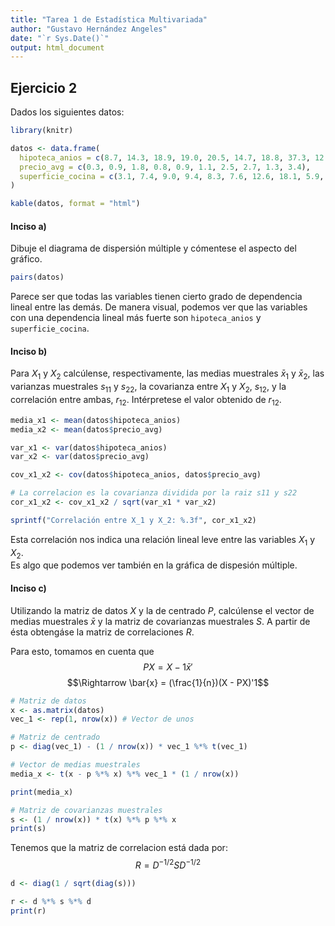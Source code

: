 ```yaml
---
title: "Tarea 1 de Estadística Multivariada"
author: "Gustavo Hernández Angeles"
date: "`r Sys.Date()`"
output: html_document
---
```



## Ejercicio 2
Dados los siguientes datos:

```r
library(knitr)

datos <- data.frame(
  hipoteca_anios = c(8.7, 14.3, 18.9, 19.0, 20.5, 14.7, 18.8, 37.3, 12.6, 25.7), # nolint
  precio_avg = c(0.3, 0.9, 1.8, 0.8, 0.9, 1.1, 2.5, 2.7, 1.3, 3.4),
  superficie_cocina = c(3.1, 7.4, 9.0, 9.4, 8.3, 7.6, 12.6, 18.1, 5.9, 15.9) # nolint
)

kable(datos, format = "html")
```

#### Inciso a)
Dibuje el diagrama de dispersión múltiple y cómentese el aspecto del gráfico.

```r
pairs(datos)
```

Parece ser que todas las variables tienen cierto grado de dependencia lineal entre las demás. De manera visual, podemos ver que las variables con una dependencia lineal más fuerte son `hipoteca_anios` y `superficie_cocina`. 


#### Inciso b)
Para $X_1$ y $X_2$ calcúlense, respectivamente, las medias muestrales $\bar{x}_1$ y $\bar{x}_2$, las varianzas muestrales $s_{11}$ y $s_{22}$, la covarianza entre $X_1$ y $X_2$, $s_{12}$, y la correlación entre ambas, $r_{12}$. Intérpretese el valor obtenido de $r_{12}$.

```r
media_x1 <- mean(datos$hipoteca_anios)
media_x2 <- mean(datos$precio_avg)

var_x1 <- var(datos$hipoteca_anios)
var_x2 <- var(datos$precio_avg)

cov_x1_x2 <- cov(datos$hipoteca_anios, datos$precio_avg)

# La correlacion es la covarianza dividida por la raiz s11 y s22
cor_x1_x2 <- cov_x1_x2 / sqrt(var_x1 * var_x2)

sprintf("Correlación entre X_1 y X_2: %.3f", cor_x1_x2)
```

Esta correlación nos indica una relación lineal leve entre las variables $X_1$ y $X_2$.  
Es algo que podemos ver también en la gráfica de dispesión múltiple.

#### Inciso c)

Utilizando la matriz de datos $X$ y la de centrado $P$, calcúlense el vector de medias muestrales $\bar{x}$ y la matriz de covarianzas muestrales $S$. A partir de ésta obtengáse la matriz de correlaciones $R$.

Para esto, tomamos en cuenta que
$$PX = X - 1\bar{x}'$$
$$\Rightarrow \bar{x} = (\frac{1}{n})(X - PX)'1$$

```r
# Matriz de datos
x <- as.matrix(datos)
vec_1 <- rep(1, nrow(x)) # Vector de unos

# Matriz de centrado
p <- diag(vec_1) - (1 / nrow(x)) * vec_1 %*% t(vec_1)

# Vector de medias muestrales
media_x <- t(x - p %*% x) %*% vec_1 * (1 / nrow(x))

print(media_x)

# Matriz de covarianzas muestrales
s <- (1 / nrow(x)) * t(x) %*% p %*% x
print(s)
```

Tenemos que la matriz de correlacion está dada por:
$$R = D^{-1/2}SD^{-1/2}$$

```r
d <- diag(1 / sqrt(diag(s)))

r <- d %*% s %*% d
print(r)
```